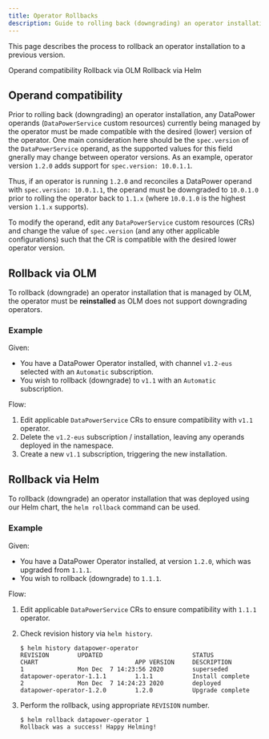 ```yaml
---
title: Operator Rollbacks
description: Guide to rolling back (downgrading) an operator installation
---
```


<PageDescription>

This page describes the process to rollback an operator installation to a previous version.

</PageDescription>

<AnchorLinks>
  <AnchorLink>Operand compatibility</AnchorLink>
  <AnchorLink>Rollback via OLM</AnchorLink>
  <AnchorLink>Rollback via Helm</AnchorLink>
</AnchorLinks>

## Operand compatibility

Prior to rolling back (downgrading) an operator installation, any DataPower operands (`DataPowerService` custom resources) currently being managed by the operator must be made compatible with the desired (lower) version of the operator. One main consideration here should be the `spec.version` of the `DataPowerService` operand, as the supported values for this field gnerally may change between operator versions. As an example, operator version `1.2.0` adds support for `spec.version: 10.0.1.1`.

Thus, if an operator is running `1.2.0` and reconciles a DataPower operand with `spec.version: 10.0.1.1`, the operand must be downgraded to `10.0.1.0` prior to rolling the operator back to `1.1.x` (where `10.0.1.0` is the highest version `1.1.x` supports).

To modify the operand, edit any `DataPowerService` custom resources (CRs) and change the value of `spec.version` (and any other applicable configurations) such that the CR is compatible with the desired lower operator version.

## Rollback via OLM

To rollback (downgrade) an operator installation that is managed by OLM, the operator must be **reinstalled** as OLM does not support downgrading operators.

### Example

Given:

- You have a DataPower Operator installed, with channel `v1.2-eus` selected with an `Automatic` subscription.
- You wish to rollback (downgrade) to `v1.1` with an `Automatic` subscription.

Flow:

1. Edit applicable `DataPowerService` CRs to ensure compatibility with `v1.1` operator.
2. Delete the `v1.2-eus` subscription / installation, leaving any operands deployed in the namespace.
3. Create a new `v1.1` subscription, triggering the new installation.

## Rollback via Helm

To rollback (downgrade) an operator installation that was deployed using our Helm chart, the `helm rollback` command can be used.

### Example

Given:

- You have a DataPower Operator installed, at version `1.2.0`, which was upgraded from `1.1.1`.
- You wish to rollback (downgrade) to `1.1.1`.

Flow:

1. Edit applicable `DataPowerService` CRs to ensure compatibility with `1.1.1` operator.
2. Check revision history via `helm history`.
    
    ```
    $ helm history datapower-operator
    REVISION        UPDATED                         STATUS          CHART                           APP VERSION     DESCRIPTION
    1               Mon Dec  7 14:23:56 2020        superseded      datapower-operator-1.1.1        1.1.1           Install complete
    2               Mon Dec  7 14:24:23 2020        deployed        datapower-operator-1.2.0        1.2.0           Upgrade complete
    ```

3. Perform the rollback, using appropriate `REVISION` number.

    ```
    $ helm rollback datapower-operator 1
    Rollback was a success! Happy Helming!
    ```